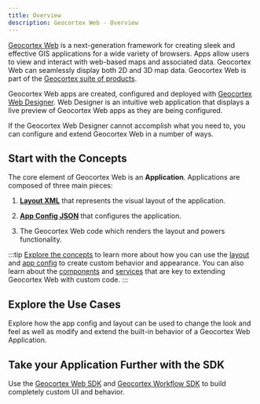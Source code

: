 ```yaml
---
title: Overview
description: Geocortex Web - Overview
---
```



[Geocortex Web](https://www.geocortex.com/products/gxw/) is a next-generation framework for creating sleek and effective GIS applications for a wide variety of browsers. Apps allow users to view and interact with web-based maps and associated data. Geocortex Web can seamlessly display both 2D and 3D map data. Geocortex Web is part of the [Geocortex suite of products](https://www.geocortex.com/products/).

Geocortex Web apps are created, configured and deployed with [Geocortex Web Designer](https://apps.geocortex.com/webviewer/designer/). Web Designer is an intuitive web application that displays a live preview of Geocortex Web apps as they are being configured.

<DesignerCallout />

If the Geocortex Web Designer cannot accomplish what you need to, you can configure and extend Geocortex Web in a number of ways.

<ExtensibilitySpectrum />

## Start with the Concepts

The core element of Geocortex Web is an **Application**. Applications are composed of three main pieces:

1. [**Layout XML**](configuration-layout.mdx) that represents the visual layout of the application.

2. [**App Config JSON**](configuration-app-config.mdx) that configures the application.

3. The Geocortex Web code which renders the layout and powers functionality.

:::tip
[Explore the concepts](key-concepts.mdx) to learn more about how you can use the [layout](configuration-layout.mdx) and [app config](configuration-app-config.mdx) to create custom behavior and appearance. You can also learn about the [components](sdk-components-overview.mdx) and [services](sdk-services-overview.mdx) that are key to extending Geocortex Web with custom code.
:::

## Explore the Use Cases

Explore how the app config and layout can be used to change the look and feel as well as modify and extend the built-in behavior of a Geocortex Web Application.

<UseCaseContainer>
    <UseCaseCard
        title="Configure a Button to Run Custom Behavior"
        description="Use app config and layout to configure a button to run built-in commands and operations"
        link="tutorial-configure-button-click"
    />
    <UseCaseCard
        title="Customize the Application Theme"
        description="Customize a built in application theme"
        link="tutorial-customize-application-theme"
    />
    <UseCaseCard
        title="Display a Custom Form"
        description="Display a custom form using Geocortex Workflow"
        link="tutorial-display-custom-form"
    />
    <UseCaseCard
        title="Take Custom Behavior even Further with Workflow"
        description="Use Geocortex Workflow to configure custom behavior for button presses, application startup, map clicks and more"
        link="tutorial-change-default-map-click-behavior"
    />
</UseCaseContainer>

## Take your Application Further with the SDK

Use the [Geocortex Web SDK](sdk-overview.mdx) and [Geocortex Workflow SDK](../workflow/sdk-overview.mdx) to build completely custom UI and behavior.

<UseCaseContainer>
    <UseCaseCard
        title="Implement a Custom Form Element with Geocortex Workflow"
        description="Extend Geocortex Workflow forms with custom UI and functionality"
        link="tutorial-implement-custom-form-elements"
    />
    <UseCaseCard
        title="Create a Custom Activity with Geocortex Workflow"
        description="Define custom behavior in Geocortex Workflow that can be leveraged in Geocortex Web"
        link="tutorial-implement-custom-activity"
    />
    <UseCaseCard
        title="Extend Geocortex Web Functionality with Custom Commands and Operations"
        description="Add commands and operations to Geocortex Web that implement custom behavior"
        link="tutorial-implement-command-operation"
    />
    <UseCaseCard
        title="Create new UI elements with Custom Components"
        description="Create fully custom UI components that can be used in Geocortex Web apps"
        link="sdk-create-component"
    />
    <UseCaseCard
        title="Extend Geocortex Web's Capabilities with Custom Services"
        description="Create services which can provide utility functions, do background work, and more"
        link="sdk-create-service"
    />
</UseCaseContainer>
